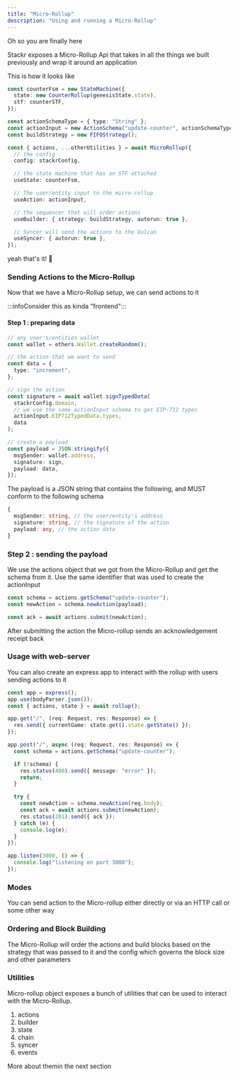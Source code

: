 ```yaml
---
title: "Micro-Rollup"
description: "Using and running a Micro-Rollup"
---
```


Oh so you are finally here

Stackr exposes a Micro-Rollup Api that takes in all the things we built previously and wrap it around an application

This is how it looks like

```ts
const counterFsm = new StateMachine({
  state: new CounterRollup(genesisState.state),
  stf: counterSTF,
});

const actionSchemaType = { type: "String" };
const actionInput = new ActionSchema("update-counter", actionSchemaType);
const buildStrategy = new FIFOStrategy();

const { actions, ...otherUtilities } = await MicroRollup({
  // the config
  config: stackrConfig,

  // the state machine that has an STF attached
  useState: counterFsm,

  // The user/entity input to the micro-rollup
  useAction: actionInput,

  // the sequencer that will order actions
  useBuilder: { strategy: buildStrategy, autorun: true },

  // Syncer will send the actions to the Vulcan
  useSyncer: { autorun: true },
});
```

yeah that's it! 🎉

### Sending Actions to the Micro-Rollup

Now that we have a Micro-Rollup setup, we can send actions to it

:::infoConsider this as kinda "frontend":::

#### Step 1 : preparing data

```ts
// any user's/entities wallet
const wallet = ethers.Wallet.createRandom();

// the action that we want to send
const data = {
  type: "increment",
};

// sign the action
const signature = await wallet.signTypedData(
  stackrConfig.domain,
  // we use the same actionInput schema to get EIP-712 types
  actionInput.EIP712TypedData.types,
  data
);

// create a payload
const payload = JSON.stringify({
  msgSender: wallet.address,
  signature: sign,
  payload: data,
});
```

The payload is a JSON string that contains the following, and MUST conform to the following schema

```ts
{
  msgSender: string, // the user/entity's address
  signature: string, // the signature of the action
  payload: any, // the action data
}
```

### Step 2 : sending the payload

We use the actions object that we got from the Micro-Rollup and get the schema from it.
Use the same identifier that was used to create the actionInput

```ts
const schema = actions.getSchema("update-counter");
const newAction = schema.newAction(payload);

const ack = await actions.submit(newAction);
```

After submitting the action the Micro-rollup sends an acknowledgement receipt back

### Usage with web-server

You can also create an express app to interact with the rollup with users sending actions to it

```ts
const app = express();
app.use(bodyParser.json());
const { actions, state } = await rollup();

app.get("/", (req: Request, res: Response) => {
  res.send({ currentGame: state.get().state.getState() });
});

app.post("/", async (req: Request, res: Response) => {
  const schema = actions.getSchema("update-counter");

  if (!schema) {
    res.status(400).send({ message: "error" });
    return;
  }

  try {
    const newAction = schema.newAction(req.body);
    const ack = await actions.submit(newAction);
    res.status(201).send({ ack });
  } catch (e) {
    console.log(e);
  }
});

app.listen(3000, () => {
  console.log("listening on port 3000");
});
```

### Modes

You can send action to the Micro-rollup either directly or via an HTTP call or some other way

### Ordering and Block Building

The Micro-Rollup will order the actions and build blocks based on the strategy that was passed to it and the config which governs the block size and other parameters

### Utilities

Micro-rollup object exposes a bunch of utilities that can be used to interact with the Micro-Rollup.

1. actions
2. builder
3. state
4. chain
5. syncer
6. events

More about themin the next section
